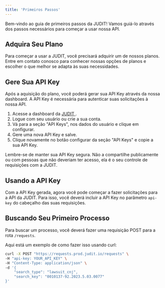 ```yaml
---
title: 'Primeiros Passos'
---
```


Bem-vindo ao guia de primeiros passos da JUDIT! Vamos guiá-lo através dos passos necessários para começar a usar nossa API.

## Adquira Seu Plano

Para começar a usar a JUDIT, você precisará adquirir um de nossos planos. Entre em contato conosco para conhecer nossas opções de planos e escolher o que melhor se adapta às suas necessidades.

## Gere Sua API Key

Após a aquisição do plano, você poderá gerar sua API Key através da nossa dashboard. A API Key é necessária para autenticar suas solicitações à nossa API.

1. Acesse a dashboard da <a href="https://app.judit.io" target="blank"> JUDIT </a>.
2. Logue com seu usuário ou crie a sua conta.
3. Vá para a seção "API Keys", nos dados do usuário e clique em configurar.
4. Gere uma nova API Key e salve.
5. Clique novamente no botão configurar da seção "API Keys" e copie a sua API Key.

Lembre-se de manter sua API Key segura. Não a compartilhe publicamente ou com pessoas que não deveriam ter acesso, ela é o seu controle de requisições com a JUDIT.

## Usando a API Key

Com a API Key gerada, agora você pode começar a fazer solicitações para a API da JUDIT. Para isso, você deverá incluir a API Key no parâmetro `api-key` do cabeçalho das suas requisições.

## Buscando Seu Primeiro Processo

Para buscar um processo, você deverá fazer uma requisição POST para a rota `/requests`.

Aqui está um exemplo de como fazer isso usando curl:

```bash
curl -X POST "https://requests.prod.judit.io/requests" \
-H "api-key: YOUR_API_KEY" \
-H "Content-Type: application/json" \
-d '{
    "search_type": "lawsuit_cnj",
    "search_key": "0010137-92.2023.5.03.0077"
}'
```
